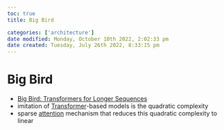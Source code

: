 ```yaml
---
toc: true
title: Big Bird

categories: ['architecture']
date modified: Monday, October 10th 2022, 2:02:33 pm
date created: Tuesday, July 26th 2022, 8:33:15 pm
---
```


# Big Bird
- [Big Bird: Transformers for Longer Sequences](https://arxiv.org/abs/2007.14062)
- imitation of [Transformer](Transformer.qmd)-based models is the quadratic complexity
- sparse [attention](Attention.qmd) mechanism that reduces this quadratic complexity to linear



